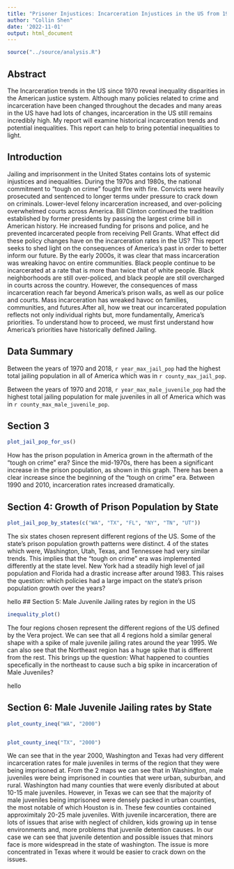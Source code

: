 ```yaml
---
title: "Prisoner Injustices: Incarceration Injustices in the US from 1970-2018"
author: "Collin Shen"
date: '2022-11-01'
output: html_document
---
```


```r
source("../source/analysis.R")
```

## Abstract 
The Incarceration trends in the US since 1970 reveal inequality disparities in the American justice system. Although many policies related to crime and incarceration have been changed throughout the decades and many areas in the US have had lots of changes, incarceration in the US still remains incredibly high. My report will examine historical incarceration trends and potential inequalities. This report can help to bring potential inequalities to light.



## Introduction 


Jailing and imprisonment in the United States contains lots of systemic injustices and inequalities. During the 1970s and 1980s, the national commitment to "tough on crime" fought fire with fire. Convicts were heavily prosecuted and sentenced to longer terms under pressure to crack down on criminals. Lower-level felony incarceration increased, and over-policing overwhelmed courts across America. Bill Clinton continued the tradition established by former presidents by passing the largest crime bill in American history. He increased funding for prisons and police, and he prevented incarcerated people from receiving Pell Grants. What effect did these policy changes have on the incarceration rates in the US? This report seeks to shed light on the consequences of America's past in order to better inform our future. By the early 2000s, it was clear that mass incarceration was wreaking havoc on entire communities. Black people continue to be incarcerated at a rate that is more than twice that of white people. Black neighborhoods are still over-policed, and black people are still overcharged in courts across the country. However, the consequences of mass incarceration reach far beyond America's prison walls, as well as our police and courts. Mass incarceration has wreaked havoc on families, communities, and futures.After all, how we treat our incarcerated population reflects not only individual rights but, more fundamentally, America's priorities. To understand how to proceed, we must first understand how America's priorities have historically defined Jailing.

 

## Data Summary 
Between the years of 1970 and 2018, `r year_max_jail_pop` had the highest total jailing population in all of America which was in   `r county_max_jail_pop`. 

Between the years of 1970 and 2018, `r year_max_male_juvenile_pop` had the highest total jailing population for male juveniles in all of America which was in   `r county_max_male_juvenile_pop`. 







## Section 3

```r
plot_jail_pop_for_us()
```

How has the prison population in America grown in the aftermath of the "tough on crime" era? Since the mid-1970s, there has been a significant increase in the prison population, as shown in this graph. There has been a clear increase since the beginning of the "tough on crime" era. Between 1990 and 2010, incarceration rates increased dramatically.


## Section 4: Growth of Prison Population by State
```r
plot_jail_pop_by_states(c("WA", "TX", "FL", "NY", "TN", "UT"))
```
The six states chosen represent different regions of the US. Some of the state's prison population growth patterns were distinct. 4 of the states which were, Washington, Utah, Texas, and Tennessee had very similar trends. This implies that the "tough on crime" era was implemented differently at the state level. New York had a steadily high level of jail population and Florida had a drastic increase after around 1983. This raises the question: which policies had a large impact on the state's prison population growth over the years? 

hello
## Section 5: Male Juvenile Jailing rates by region in the US
```r
inequality_plot()
```
The four regions chosen represent the different regions of the US defined by the Vera project. We can see that all 4 regions hold a similar general shape with a spike of male juvenile jailing rates around the year 1995. We can also see that the Northeast region has a huge spike that is different from the rest. This brings up the question: What happened to counties specefically in the northeast to cause such a big spike in incarceration of Male Juveniles?

hello

## Section 6: Male Juvenile Jailing rates by State
```r
plot_county_ineq("WA", "2000")


plot_county_ineq("TX", "2000")
```

We can see that in the year 2000, Washington and Texas had very different incarceration rates for male juveniles in terms of the region that they were being imprisoned at. From the 2 maps we can see that in Washington, male juveniles were being imprisoned in counties that were urban, suburban, and rural. Washington had many counties that were evenly disributed at about 10-15 male juveniles. However, in Texas we can see that the majority of male juveniles being imprisoned were densely packed in urban counties, the most notable of which Houston is in. These few counties contained approximitaly 20-25 male juveniles. With juvenile incarceration, there are lots of issues that arise with neglect of children, kids growing up in tense environments and, more problems that juvenile detention causes. In our case we can see that juvenile detention and possible issues that minors face is more widespread in the state of washington. The issue is more concentrated in Texas where it would be easier to crack down on the issues.




